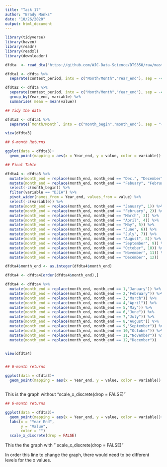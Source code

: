 ```yaml
---
title: "Task 17"
author: "Brady Monks"
date: "10/26/2020"
output: html_document
---
```


```r


library(tidyverse)
library(haven)
library(readr)
library(readxl)
library(downloader)

dfdta  <- read_dta("https://github.com/WJC-Data-Science/DTS350/raw/master/Dart_Expert_Dow_6month_anova/Dart_Expert_Dow_6month_anova.dta")

dfdta1 <- dfdta %>%
  separate(contest_period, into = c("Month/Month","Year_end"), sep = -4)

dfdta2 <- dfdta %>%
  separate(contest_period, into = c("Month/Month","Year_end"), sep = -4) %>%
  group_by(Year_end, variable) %>%
  summarise( mean = mean(value))

## Tidy the data

dfdta3 <- dfdta1 %>%
  separate(`Month/Month`, into = c("month_begin","month_end"), sep = "-")

view(dfdta3)

## 6-month Returns

ggplot(data = dfdta3)+
  geom_point(mapping = aes(x = Year_end, y = value, color = variable))

## Final Table

dfdta4 <- dfdta3 %>%
  mutate(month_end = replace(month_end, month_end == "Dec.", "December")) %>%
  mutate(month_end = replace(month_end, month_end == "Febuary", "February")) %>%
  select(-c(month_begin)) %>%
  filter(variable == "DJIA") %>%
  pivot_wider(names_from = Year_end, values_from = value) %>%
  select(-c(variable)) %>%
  mutate(month_end = replace(month_end, month_end == "January", 1)) %>%
  mutate(month_end = replace(month_end, month_end == "February", 2)) %>%
  mutate(month_end = replace(month_end, month_end == "March", 3)) %>%
  mutate(month_end = replace(month_end, month_end == "April", 4)) %>%
  mutate(month_end = replace(month_end, month_end == "May", 5)) %>%
  mutate(month_end = replace(month_end, month_end == "June", 6)) %>%
  mutate(month_end = replace(month_end, month_end == "July", 7)) %>%
  mutate(month_end = replace(month_end, month_end == "August", 8)) %>%
  mutate(month_end = replace(month_end, month_end == "September", 9)) %>%
  mutate(month_end = replace(month_end, month_end == "October", 10)) %>%
  mutate(month_end = replace(month_end, month_end == "November", 11)) %>%
  mutate(month_end = replace(month_end, month_end == "December", 12)) 

dfdta4$month_end <- as.integer(dfdta4$month_end)

dfdta4 <- dfdta4[order(dfdta4$month_end),]

dfdta4 <- dfdta4 %>%
  mutate(month_end = replace(month_end, month_end == 1,"January")) %>%
  mutate(month_end = replace(month_end, month_end == 2,"February")) %>%
  mutate(month_end = replace(month_end, month_end == 3,"March")) %>%
  mutate(month_end = replace(month_end, month_end == 4,"April")) %>%
  mutate(month_end = replace(month_end, month_end == 5,"May")) %>%
  mutate(month_end = replace(month_end, month_end == 6,"June")) %>%
  mutate(month_end = replace(month_end, month_end == 7,"July")) %>%
  mutate(month_end = replace(month_end, month_end == 8,"August")) %>%
  mutate(month_end = replace(month_end, month_end == 9,"September")) %>%
  mutate(month_end = replace(month_end, month_end == 10,"October")) %>%
  mutate(month_end = replace(month_end, month_end == 11,"November")) %>%
  mutate(month_end = replace(month_end, month_end == 12,"December"))


view(dfdta4)


## 6-month returns

ggplot(data = dfdta3)+
  geom_point(mapping = aes(x = Year_end, y = value, color = variable))



```

This is the graph without "scale_x_discrete(drop = FALSE)"

``` r

## 6-month returns

ggplot(data = dfdta3)+
  geom_point(mapping = aes(x = Year_end, y = value, color = variable))+
  labs(x = "Year End",
       y = "Value",
       color = "")
  scale_x_discrete(drop = FALSE)


```

This the the graph with " scale_x_discrete(drop = FALSE)"

In order this line to change the graph, there would need to be different levels for the x values.